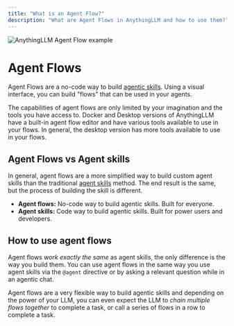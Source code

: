 ```yaml
---
title: "What is an Agent Flow?"
description: "What are Agent Flows in AnythingLLM and how to use them?"
---
```



<Image
  src="/images/agent-flows/flow-example.png"
  height={1080}
  width={1920}
  quality={100}
  alt="AnythingLLM Agent Flow example"
/>

# Agent Flows

Agent Flows are a no-code way to build [agentic skills](../agent/overview.mdx). Using a visual interface, you can build "flows" that can be used in your agents.

The capabilities of agent flows are only limited by your imagination and the tools you have access to. Docker and Desktop versions of AnythingLLM have a built-in agent flow editor and
have various tools available to use in your flows. In general, the desktop version has more tools available to use in your flows.

## Agent Flows vs Agent skills

In general, agent flows are a more simplified way to build custom agent skills than the traditional [agent skills](../agent/overview.mdx) method. The end result is the same, but the
process of building the skill is different.

- **Agent flows:** No-code way to build agentic skills. Built for everyone.
- **Agent skills:** Code way to build agentic skills. Built for power users and developers.

## How to use agent flows

Agent flows _work exactly the same_ as agent skills, the only difference is the way you build them. You can use agent flows in the same way you use agent skills via the `@agent` directive or by asking
a relevant question while in an agentic chat.

Agent flows are a very flexible way to build agentic skills and depending on the power of your LLM, you can even expect
the LLM to _chain multiple flows together_ to complete a task, or call a series of flows in a row to complete a task.

<style global jsx>{`
  img {
    aspect-ratio: 16/9;
    object-fit: cover;
  }
`}</style>
